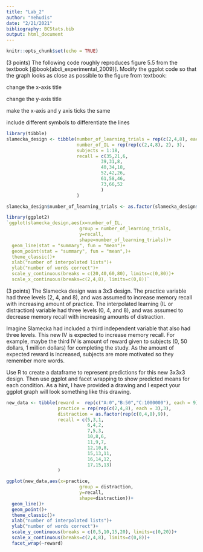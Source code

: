 ```yaml
---
title: "Lab_2"
author: "Yehudis"
date: "2/21/2021"
bibliography: BCStats.bib
output: html_document
---
```


```r
knitr::opts_chunk$set(echo = TRUE)
```

(3 points) The following code roughly reproduces figure 5.5 from the textbook [@book{abdi_experimental_2009}]. Modify the ggplot code so that the graph looks as close as possible to the figure from textbook:

change the x-axis title

change the y-axis title

make the x-axis and y axis ticks the same

include different symbols to differentiate the lines

```r
library(tibble)
slamecka_design <- tibble(number_of_learning_trials = rep(c(2,4,8), each=6),
                          number_of_IL = rep(rep(c(2,4,8), 2), 3),
                          subjects = 1:18,
                          recall = c(35,21,6,
                                   39,31,8,
                                   40,34,18,
                                   52,42,26,
                                   61,58,46,
                                   73,66,52
                                   )
                          )

slamecka_design$number_of_learning_trials <- as.factor(slamecka_design$number_of_learning_trials)

library(ggplot2)
`ggplot(slamecka_design,aes(x=number_of_IL,
                           group = number_of_learning_trials,
                           y=recall,
                           shape=number_of_learning_trials))+
  geom_line(stat = "summary", fun = "mean")+
  geom_point(stat = "summary", fun = "mean",)+
  theme_classic()+
  xlab("number of interpolated lists")+
  ylab("number of words correct")+
  scale_y_continuous(breaks = c(20,40,60,80), limits=c(0,80))+
  scale_x_continuous(breaks=c(2,4,8), limits=c(0,8))`
```  

(3 points) The Slamecka design was a 3x3 design. The practice variable had three levels (2, 4, and 8), and was assumed to increase memory recall with increasing amount of practice. The interpolated learning (IL or distraction) variable had three levels (0, 4, and 8), and was assumed to decrease memory recall with increasing amounts of distraction.

Imagine Slamecka had included a third independent variable that also had three levels. This new IV is expected to increase memory recall. For example, maybe the third IV is amount of reward given to subjects (0, 50 dollars, 1 million dollars) for completing the study. As the amount of expected reward is increased, subjects are more motivated so they remember more words.

Use R to create a dataframe to represent predictions for this new 3x3x3 design. Then use ggplot and facet wrapping to show predicted means for each condition. As a hint, I have provided a drawing and I expect your ggplot graph will look something like this drawing.

```r

new_data <- tibble(reward =  rep(c("A:0","B:50","C:1000000"), each = 9),
                   practice = rep(rep(c(2,4,8), each = 3),3),
                   distraction = as.factor(rep(c(0,4,8),9)),
                   recall = c(5,3,1,
                              6,4,2,
                              7,5,3,
                              10,8,6,
                              11,9,7,
                              12,10,8,
                              15,13,11,
                              16,14,12,
                              17,15,13)
                   )

ggplot(new_data,aes(x=practice,
                           group = distraction,
                           y=recall,
                           shape=distraction))+
  geom_line()+
  geom_point()+
  theme_classic()+
  xlab("number of interpolated lists")+
  ylab("number of words correct")+
  scale_y_continuous(breaks = c(0,5,10,15,20), limits=c(0,20))+
  scale_x_continuous(breaks=c(2,4,8), limits=c(0,8))+
  facet_wrap(~reward)

```


